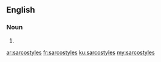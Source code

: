 ==English==

===Noun===
{{head|en|plural}}

# {{plural of|sarcostyle|lang=en|nocat=1}}

[[ar:sarcostyles]]
[[fr:sarcostyles]]
[[ku:sarcostyles]]
[[my:sarcostyles]]